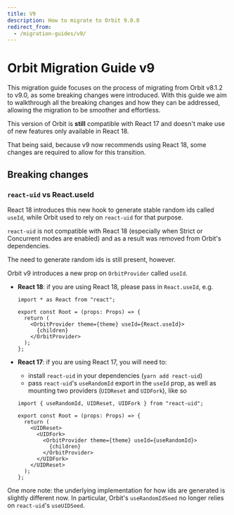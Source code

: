 ```yaml
---
title: V9
description: How to migrate to Orbit 9.0.0
redirect_from:
  - /migration-guides/v9/
---
```


# Orbit Migration Guide v9

This migration guide focuses on the process of migrating from Orbit v8.1.2 to v9.0, as some breaking changes were introduced.
With this guide we aim to walkthrough all the breaking changes and how they can be addressed, allowing the migration to be smoother and effortless.

This version of Orbit is **still** compatible with React 17 and doesn't make use of new features only available in React 18.

That being said, because v9 now recommends using React 18, some changes are required to allow for this transition.

## Breaking changes

### `react-uid` vs React.useId

React 18 introduces this new hook to generate stable random ids called `useId`, while Orbit used to rely on `react-uid` for that purpose.

`react-uid` is not compatible with React 18 (especially when Strict or Concurrent modes are enabled) and as a result was removed from Orbit's dependencies.

The need to generate random ids is still present, however.

Orbit v9 introduces a new prop on `OrbitProvider` called `useId`.

- **React 18**: if you are using React 18, please pass in `React.useId`, e.g.

  ```tsx
  import * as React from "react";

  export const Root = (props: Props) => {
    return (
      <OrbitProvider theme={theme} useId={React.useId}>
        {children}
      </OrbitProvider>
    );
  };
  ```

- **React 17**: if you are using React 17, you will need to:

  - install `react-uid` in your dependencies (`yarn add react-uid`)
  - pass `react-uid`'s `useRandomId` export in the `useId` prop, as well as mounting two providers (`UIDReset` and `UIDFork`), like so

  ```tsx
  import { useRandomId, UIDReset, UIDFork } from "react-uid";

  export const Root = (props: Props) => {
    return (
      <UIDReset>
        <UIDFork>
          <OrbitProvider theme={theme} useId={useRandomId}>
            {children}
          </OrbitProvider>
        </UIDFork>
      </UIDReset>
    );
  };
  ```

One more note: the underlying implementation for how ids are generated is slightly different now. In particular, Orbit's `useRandomIdSeed` no longer relies on `react-uid`'s `useUIDSeed`.
